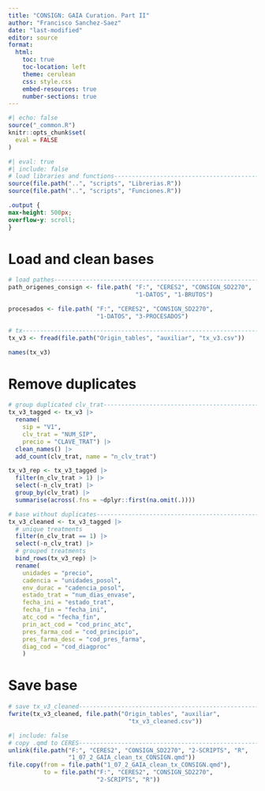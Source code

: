 ```yaml
---
title: "CONSIGN: GAIA Curation. Part II"
author: "Francisco Sanchez-Saez"
date: "last-modified" 
editor: source
format:
  html:
    toc: true
    toc-location: left
    theme: cerulean
    css: style.css
    embed-resources: true
    number-sections: true
---
```


```r
#| echo: false
source("_common.R")
knitr::opts_chunk$set(
  eval = FALSE
)

```

```r
#| eval: true
#| include: false
# load libraries and functions------------------------------------------------
source(file.path("..", "scripts", "Librerias.R"))
source(file.path("..", "scripts", "Funciones.R"))

```

```css
.output {
max-height: 500px;
overflow-y: scroll;
}
```

# Load and clean bases

```r
# load pathes-----------------------------------------------------------------
path_origenes_consign <- file.path( "F:", "CERES2", "CONSIGN_SD2270", 
                                    "1-DATOS", "1-BRUTOS")

procesados <- file.path( "F:", "CERES2", "CONSIGN_SD2270", 
                         "1-DATOS", "3-PROCESADOS")

```

```r
# tx-------------------------------------------------------------------------
tx_v3 <- fread(file.path("Origin_tables", "auxiliar", "tx_v3.csv"))

names(tx_v3)

```

# Remove duplicates

```r
# group duplicated clv_trat--------------------------------------------------
tx_v3_tagged <- tx_v3 |>
  rename(
    sip = "V1",
    clv_trat = "NUM_SIP",
    precio = "CLAVE_TRAT") |> 
  clean_names() |> 
  add_count(clv_trat, name = "n_clv_trat")

tx_v3_rep <- tx_v3_tagged |> 
  filter(n_clv_trat > 1) |> 
  select(-n_clv_trat) |> 
  group_by(clv_trat) |> 
  summarise(across(.fns = ~dplyr::first(na.omit(.))))

# base without duplicates----------------------------------------------------
tx_v3_cleaned <- tx_v3_tagged |> 
  # unique treatments
  filter(n_clv_trat == 1) |>
  select(-n_clv_trat) |> 
  # grouped treatments
  bind_rows(tx_v3_rep) |> 
  rename(
    unidades = "precio",
    cadencia = "unidades_posol",
    env_durac = "cadencia_posol",
    estado_trat = "num_dias_envase",
    fecha_ini = "estado_trat",
    fecha_fin = "fecha_ini",
    atc_cod = "fecha_fin",
    prin_act_cod = "cod_princ_atc",
    pres_farma_cod = "cod_principio",
    pres_farma_desc = "cod_pres_farma",
    diag_cod = "cod_diagproc"
    )

```

# Save base

```r
# save tx_v3_cleaned---------------------------------------------------------
fwrite(tx_v3_cleaned, file.path("Origin_tables", "auxiliar", 
                                  "tx_v3_cleaned.csv"))

```

```r
#| include: false
# copy .qmd to CERES---------------------------------------------------------
unlink(file.path("F:", "CERES2", "CONSIGN_SD2270", "2-SCRIPTS", "R",
                 "1_07_2_GAIA_clean_tx_CONSIGN.qmd"))
file.copy(from = file.path("1_07_2_GAIA_clean_tx_CONSIGN.qmd"),
          to = file.path("F:", "CERES2", "CONSIGN_SD2270",
                         "2-SCRIPTS", "R"))

```

<div class="tocify-extend-page" data-unique="tocify-extend-page" style="height: 0;"></div>
